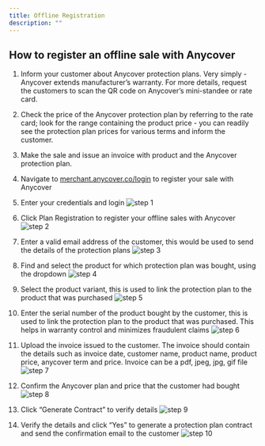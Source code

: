 ```yaml
---
title: Offline Registration
description: ""
---
```


## How to register an offline sale with Anycover

1.  Inform your customer about Anycover protection plans. Very simply - Anycover extends manufacturer’s warranty. For more details, request the customers to scan the QR code on Anycover’s mini-standee or rate card.

2.  Check the price of the Anycover protection plan by referring to the rate card; look for the range containing the product price - you can readily see the protection plan prices for various terms and inform the customer.

3.  Make the sale and issue an invoice with product and the Anycover protection plan.

4.  Navigate to <a target="_blank" href="https://merchant.anycover.co/login">merchant.anycover.co/login</a> to register your sale with Anycover

5.  Enter your credentials and login
    ![step 1](/images/offline-registration/1.png)

6.  Click Plan Registration to register your offline sales with Anycover
    ![step 2](/images/offline-registration/2.png)   

7.  Enter a valid email address of the customer, this would be used to send the details of the protection plans
    ![step 3](/images/offline-registration/3.png)   

8.  Find and select the product for which protection plan was bought, using the dropdown
    ![step 4](/images/offline-registration/4.png)   

9.  Select the product variant, this is used to link the protection plan to the product that was purchased
    ![step 5](/images/offline-registration/5.png)   

10.  Enter the serial number of the product bought by the customer, this is used to link the protection plan to the product that was purchased. This helps in warranty control and minimizes fraudulent claims
    ![step 6](/images/offline-registration/6.png)   

11.  Upload the invoice issued to the customer. The invoice should contain the details such as invoice date, customer name, product name, product price, anycover term and price. Invoice can be a pdf, jpeg, jpg, gif file
    ![step 7](/images/offline-registration/7.png)   

12.  Confirm the Anycover plan and price that the customer had bought
    ![step 8](/images/offline-registration/8.png)   

13.  Click “Generate Contract” to verify details
    ![step 9](/images/offline-registration/9.png)   

14.  Verify the details and click “Yes” to generate a protection plan contract and send the confirmation email to the customer
    ![step 10](/images/offline-registration/10.png)   